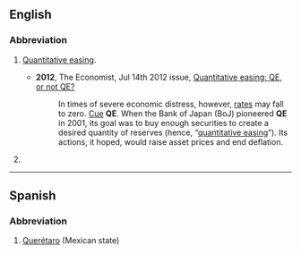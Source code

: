 {{also|q.e.|qe|që}}
==English==

===Abbreviation===
{{rfc-header|Abbreviation}}
{{head|en|abbreviation}}

# {{lb|en|finance}} [[quantitative easing|Quantitative easing]].
#* '''2012''', The Economist, Jul 14th 2012 issue, [http://www.economist.com/node/21558596 Quantitative easing: QE, or not QE?]
#*: In times of severe economic distress, however, [[interest rates|rates]] may fall to zero. [[cue|Cue]] '''QE'''. When the Bank of Japan (BoJ) pioneered '''QE''' in 2001, its goal was to buy enough securities to create a desired quantity of reserves (hence, “[[quantitative easing]]”). Its actions, it hoped, would raise asset prices and end deflation.
# {{lb|en|Canada|informal}} {{alternative form of|QEW|lang=en}}

----

==Spanish==

===Abbreviation===
{{rfc-header|Abbreviation}}
{{head|es|abbreviation}}

# [[Querétaro]] (Mexican state)